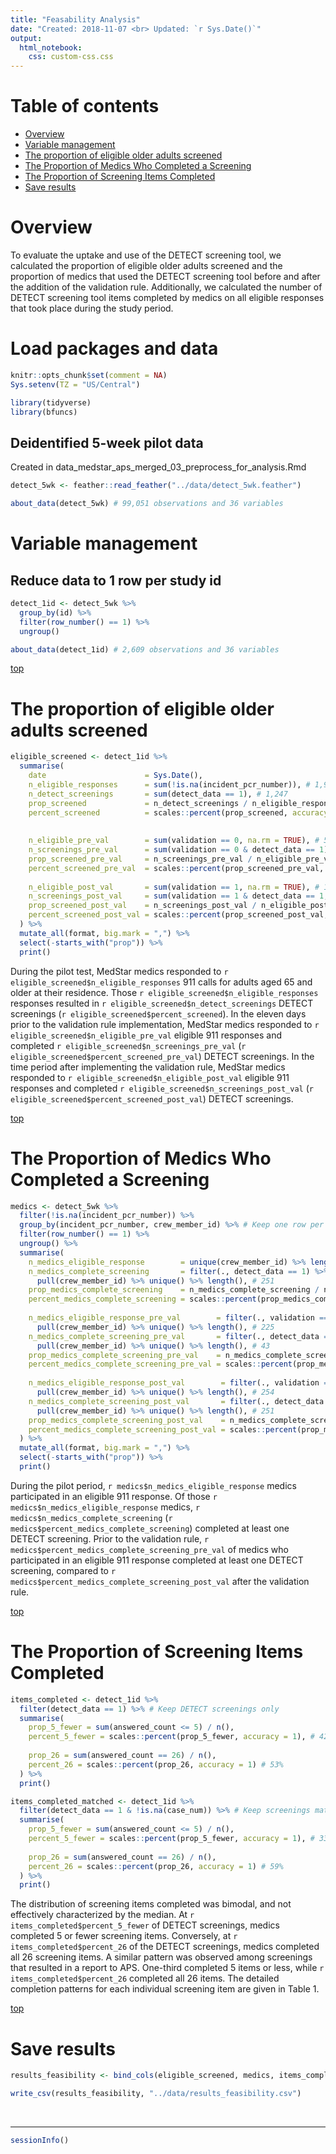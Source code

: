 ```yaml
---
title: "Feasability Analysis"
date: "Created: 2018-11-07 <br> Updated: `r Sys.Date()`"
output: 
  html_notebook:
    css: custom-css.css
---
```


# Table of contents

* [Overview](#overview) 
* [Variable management](#var-management)   
* [The proportion of eligible older adults screened](#prop-screened)   
* [The Proportion of Medics Who Completed a Screening](#medics)   
* [The Proportion of Screening Items Completed](#items)   
* [Save results](#save)   


# Overview

To evaluate the uptake and use of the DETECT screening tool, we calculated the proportion of eligible older adults screened and the proportion of medics that used the DETECT screening tool before and after the addition of the validation rule. Additionally, we calculated the number of DETECT screening tool items completed by medics on all eligible responses that took place during the study period.


# Load packages and data

```r
knitr::opts_chunk$set(comment = NA)
Sys.setenv(TZ = "US/Central")
```

```r
library(tidyverse)
library(bfuncs)
```

## Deidentified 5-week pilot data

Created in data_medstar_aps_merged_03_preprocess_for_analysis.Rmd

```r
detect_5wk <- feather::read_feather("../data/detect_5wk.feather")
```

```r
about_data(detect_5wk) # 99,051 observations and 36 variables
```










# Variable management {#var-management}

## Reduce data to 1 row per study id

```r
detect_1id <- detect_5wk %>% 
  group_by(id) %>% 
  filter(row_number() == 1) %>% 
  ungroup()
```

```r
about_data(detect_1id) # 2,609 observations and 36 variables
```

[top](#top)










# The proportion of eligible older adults screened {#prop-screened}

```r
eligible_screened <- detect_1id %>% 
  summarise(
    date                      = Sys.Date(),
    n_eligible_responses      = sum(!is.na(incident_pcr_number)), # 1,967
    n_detect_screenings       = sum(detect_data == 1), # 1,247
    prop_screened             = n_detect_screenings / n_eligible_responses, # 0.63
    percent_screened          = scales::percent(prop_screened, accuracy = 1), # 63%
    
    
    n_eligible_pre_val        = sum(validation == 0, na.rm = TRUE), # 549
    n_screenings_pre_val      = sum(validation == 0 & detect_data == 1), # 25
    prop_screened_pre_val     = n_screenings_pre_val / n_eligible_pre_val, # 0.045
    percent_screened_pre_val  = scales::percent(prop_screened_pre_val, accuracy = 1), # 5%
    
    n_eligible_post_val       = sum(validation == 1, na.rm = TRUE), # 1,418
    n_screenings_post_val     = sum(validation == 1 & detect_data == 1, na.rm = TRUE), # 1,222
    prop_screened_post_val    = n_screenings_post_val / n_eligible_post_val, # 0.86
    percent_screened_post_val = scales::percent(prop_screened_post_val, accuracy = 1) # 86%
  ) %>% 
  mutate_all(format, big.mark = ",") %>% 
  select(-starts_with("prop")) %>% 
  print()
```

During the pilot test, MedStar medics responded to `r eligible_screened$n_eligible_responses` 911 calls for adults aged 65 and older at their residence. Those `r eligible_screened$n_eligible_responses` responses resulted in `r eligible_screened$n_detect_screenings` DETECT screenings (`r eligible_screened$percent_screened`). In the eleven days prior to the validation rule implementation, MedStar medics responded to `r eligible_screened$n_eligible_pre_val` eligible 911 responses and completed `r eligible_screened$n_screenings_pre_val` (`r eligible_screened$percent_screened_pre_val`) DETECT screenings. In the time period after implementing the validation rule, MedStar medics responded to `r eligible_screened$n_eligible_post_val` eligible 911 responses and completed `r eligible_screened$n_screenings_post_val` (`r eligible_screened$percent_screened_post_val`) DETECT screenings.

[top](#top)










# The Proportion of Medics Who Completed a Screening {#medics}

```r
medics <- detect_5wk %>% 
  filter(!is.na(incident_pcr_number)) %>% 
  group_by(incident_pcr_number, crew_member_id) %>% # Keep one row per pcr and medic
  filter(row_number() == 1) %>% 
  ungroup() %>% 
  summarise(
    n_medics_eligible_response        = unique(crew_member_id) %>% length(), # 258
    n_medics_complete_screening       = filter(., detect_data == 1) %>% 
      pull(crew_member_id) %>% unique() %>% length(), # 251
    prop_medics_complete_screening    = n_medics_complete_screening / n_medics_eligible_response,
    percent_medics_complete_screening = scales::percent(prop_medics_complete_screening, accuracy = 1), # 97%
    
    n_medics_eligible_response_pre_val        = filter(., validation == 0) %>% 
      pull(crew_member_id) %>% unique() %>% length(), # 225
    n_medics_complete_screening_pre_val       = filter(., detect_data == 1 & validation == 0) %>% 
      pull(crew_member_id) %>% unique() %>% length(), # 43
    prop_medics_complete_screening_pre_val    = n_medics_complete_screening_pre_val / n_medics_eligible_response_pre_val,
    percent_medics_complete_screening_pre_val = scales::percent(prop_medics_complete_screening_pre_val, accuracy = 1), # 19%
    
    n_medics_eligible_response_post_val        = filter(., validation == 1) %>% 
      pull(crew_member_id) %>% unique() %>% length(), # 254
    n_medics_complete_screening_post_val       = filter(., detect_data == 1 & validation == 1) %>% 
      pull(crew_member_id) %>% unique() %>% length(), # 251
    prop_medics_complete_screening_post_val    = n_medics_complete_screening_post_val / n_medics_eligible_response_post_val,
    percent_medics_complete_screening_post_val = scales::percent(prop_medics_complete_screening_post_val, accuracy = 1) # 99%
  ) %>% 
  mutate_all(format, big.mark = ",") %>% 
  select(-starts_with("prop")) %>%
  print()
```

During the pilot period, `r medics$n_medics_eligible_response` medics participated in an eligible 911 response. Of those `r medics$n_medics_eligible_response` medics, `r medics$n_medics_complete_screening` (`r medics$percent_medics_complete_screening`) completed at least one DETECT screening. Prior to the validation rule, `r medics$percent_medics_complete_screening_pre_val` of medics who participated in an eligible 911 response completed at least one DETECT screening, compared to `r medics$percent_medics_complete_screening_post_val` after the validation rule.

[top](#top)










# The Proportion of Screening Items Completed {#items}

```r
items_completed <- detect_1id %>% 
  filter(detect_data == 1) %>% # Keep DETECT screenings only
  summarise(
    prop_5_fewer = sum(answered_count <= 5) / n(),
    percent_5_fewer = scales::percent(prop_5_fewer, accuracy = 1), # 42%
    
    prop_26 = sum(answered_count == 26) / n(),
    percent_26 = scales::percent(prop_26, accuracy = 1) # 53%
  ) %>% 
  print()
```

```r
items_completed_matched <- detect_1id %>%
  filter(detect_data == 1 & !is.na(case_num)) %>% # Keep screenings matched to investigations (46)
  summarise(
    prop_5_fewer = sum(answered_count <= 5) / n(),
    percent_5_fewer = scales::percent(prop_5_fewer, accuracy = 1), # 33%
    
    prop_26 = sum(answered_count == 26) / n(),
    percent_26 = scales::percent(prop_26, accuracy = 1) # 59%
  ) %>% 
  print()
```


The distribution of screening items completed was bimodal, and not effectively characterized by the median. At `r items_completed$percent_5_fewer` of DETECT screenings, medics completed 5 or fewer screening items. Conversely, at `r items_completed$percent_26` of the DETECT screenings, medics completed all 26 screening items. A similar pattern was observed among screenings that resulted in a report to APS. One-third completed 5 items or less, while `r items_completed$percent_26` completed all 26 items. The detailed completion patterns for each individual screening item are given in Table 1.

[top](#top)










# Save results {#save}

```r
results_feasibility <- bind_cols(eligible_screened, medics, items_completed, items_completed_matched) 
```

```r
write_csv(results_feasibility, "../data/results_feasibility.csv")
```

&nbsp;

-------------------------------------------------------------------------------

```r
sessionInfo()
```
